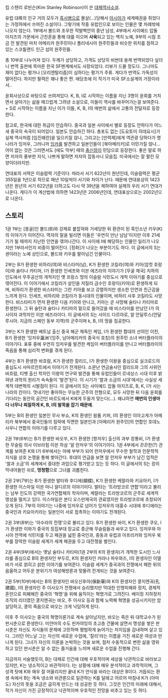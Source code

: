 킴 스탠리 로빈슨(Kim Stanley Robinson)이 쓴 [[대체역사소설]].

유럽 대륙의 인구 거의 모두가 [[흑사병]]으로 몰살(...)당해서 [[아시아]]가 세계패권을 쥐었다는 가정하에서 쓰여진 소설이다. 그렇기에 작중 유럽인으로 보이는 인물은 몇 차례밖에 나오지 않는다. 1부에서 볼드와 조우한 적발벽안의 중년 남성, 4부에서 사이예드 압둘 아지즈의 가문에서 근친혼을 통해 대를 이으며 '''사육'''되고 있는 백치 노예, 9부의 시점 조금 전 발견된 마치 아메리카 원주민이나 폴리네시아 원주민들과 비슷한 위치를 점하고 있는 스코틀랜드 인근 섬의 원주민들.

총 10부로 나누어져 있다. 두께가 상당하고, 가격도 상당히 비싼데 용케 번역되었다 싶더니 번역 출판에 목마른 한국 SF팬계에서도 사장되었다. 리뷰가 드물 정도다. 그나마도 재미 없다는 평가나 [오리엔탈리즘]이 심하다는 평가가 주류. 게다가 번역도 가독성이 떨어진다. 하지만 필력은 꽤나 좋은 편. 애당초에 이 작가가 미국 SF소설계의 거장이라서..

윤회사상으로 바탕으로 쓰여져있다. K, B, I로 시작하는 이름을 지닌 3명이 윤회를 거치면서 살아가는 삶을 매끄럽게 그려낸 소설으로, 이들이 역사를 바꾸어가는걸 보여준다. + S로 시작하는 이름을 지닌 이가 이들, K, B, I의 매번의 삶에서 고통의 전달자로 등장한다.

참고로, 한국에 대한 취급이 안습하다. 중국과 일본 사이에서 별로 등장도 안하다가 어느새 중국의 속국이 되어있다. 일본도 안습하긴 하다. 총포도 없는 [도요토미 히데요시]가 실제 역사처럼 [임진왜란]을 일으키질 않나, 그리고는 [만력제]에게 역관광 당하다가 명나라가 잉저우, 그러니까 [[잉카]]를 발견하고 일본인들이 [북아메리카]로 이민가질 않나... 어이 없는 것은 그러면서도 [에도 막부] 때의 [[충신장]]이 민담으로 등장한다. 좋은 말로 하면 저자의 풍부한 지식, 나쁘게 말하면 저자의 잡동사니 모음집. 미국에서는 잘 팔린 모양이더라지만.

연대표의 서력은 이슬람력 기준이다. 따라서 서기 622년이 원년인데, 이슬람력은 평균 355일을 1년으로 하므로 매년 10일씩이 서기와 차이가 난다. 때문에 연대표상의 1423년은 원년의 서기 622년을 더하고도 다시 약 39년을 제하여야 실제의 우리 서기 연대가 나온다. 게다가 이 계산법에 의하면 1423년은 2006년인데, 연대표상으로는 2002년으로 나온다.

== 스토리 ==
1권 1부는 [몽골]인 볼드(B)와 강제로 붙잡혀와 거세당한 뒤 환관이 된 흑인소년 키우(K)의 이야기가 이어진다. 역자의 말을 빌리면 이들은 '우연히 만난 남남'이지만 이후 21세기가 될 때까지 지난한 인연을 엮어나간다. 이 사이에 I에 해당하는 인물인 일리가 나오지만 1부라서인지 비중이 떨어진다. [정화]가 나오는 부분이기도 하다. 이 글에서의 S는 센이라는 노예 상인으로, 볼드와 키우를 팔아넘긴 인물이다.

2부는 B가 환생한 비하리(여)와 비스타미(남), K가 환생한 코킬라(여)와 키아(암컷 호랑이)와 술타나 카티마, I가 환생한 인세프와 이븐 에즈라의 이야기가 [무굴 제국] 치하의 인도에서 무주공산의 개척지인 옛 프랑스 땅의 이슬람 식민도시 개척 이야기를 중심으로 엮어진다. 이 이야기에서 코킬라가 살인을 저질러 금수인 호랑이(키아)로 환생하게 되며, 비하리가 환생한 비스타미는 그런 키아를 보고 강렬하지만 생소한 인연과 친근감을 느끼게 된다. 인세프, 비하리와 코킬라가 동시대의 인물이며, 비하리 사후 코킬라도 사망한다. 비스타미가 먼저 환생한 다음 키아와 만나고, 키아는 곧 사망해 술타나 카티마로 환생한다. 그 뒤 술탄과 술타나 카티마의 밑으로 들어갔을 때 비스타미를 만났던 I가 의사이자 과학자인 이븐 에즈라이다. 이 글에서의 S는 사이드 다르야로, 알 안달루스(안달루시아. 지금의 스페인 동부 지역)의 군주이며 k, B, I의 땅을 침공한다.

3부는 K가 환생한 베트남 출신 중국 해군 제독인 케임, I가 환생한 함대의 선의인 이친, B가 환생한 '잉저우瀛洲'(잉주, 남아메리카의 중국식 호칭)의 원주민 소녀 버터플라이의 이야기다. 표류 중에 우연히 잉저우를 발견한 케임이 버터플라이를 만나고 버터플라이의 죽음을 통해 심리적 변화를 겪게 된다.

4부는 B가 환생한 바흐람, K가 환생한 칼리드, I가 환생한 이왕을 중심으로 실크로드의 중심도시 사마르칸트에서 이야기가 전개된다. 소문난 연금술사인 칼리드와 그의 사위인 바흐람, 티벳 출신 학자인 이왕의 연구와 발견을 통해 유럽인들이 르네상스 시대 이후 밝혀낸 과학의 원리가 속속들이 '발견'된다. 이 시기가 '쌀과 소금의 시대'에서는 사실상 세계적 대변혁의 시발점이 된다. 이 글에서의 S는 사이예드 압둘 아지즈로, B, K, I가 사는 나라의 칸이다. 멋내기만 좋아하는 무능한 군주의 전형으로, 모두 사망한 뒤 다음 윤회를 기다리는 동안의 공간인 바르도에서 K에게 두들겨 맞는다(...). 왜냐하면 '''매번의 인생마다 너무나 찌질하게 K, B, I의 발목을 잡기 때문에'''.

5부는 B의 환생인 일본인 무사 부쇼, K의 환생인 왐품 키퍼, I의 환생인 이아고게가 아메리카 북부에서 중국인들의 침략에 직면한 일본인과 [아메리카 원주민]의 연합인 호데노사우니 연합의 이야기를 다루고 있다.

2권 1부(6부)는 B가 환생한 바오쑤, K가 환생한 [항저우] 출신의 과부 캉통비, I가 환생한 무슬림 의사 이브라힘 이븐 하삼 '알 란저우'의 이야기이다. 1권 4부에서 끈끈한(?) 관계를 보여준 K와 I가 6부에서는 아예 부부가 되어 란저우에서 무수한 철학과 인문학적 지식을 상호 논쟁을 통해 쌓아간다. 후대의 언급을 보면 알 란저우 부부가 남긴 업적은 '쌀과 소금'의 세계에서 중대한 과업으로 평가받고 있는 듯 하다. 이 글에서의 S는 캉의 막내아들인 쉬로, '''멍청함'''으로 그녀를 괴롭힌다.

2권 2부(7부)는 B가 환생한 발타와 후디에(蝴蝶), K가 환생한 케랄라와 키요아키, I가 환생한 이스마일 이븐 마니 알디르의 이야기이다. 발타는 '트라방코르 연합'이라고 불리는 남부 인도의 강력한 국가연합체의 학자이며, 케랄라는 트라방코르의 군주로 세계적 명성을 떨치고 있다. 이스마일은 본디 오스만제국의 관료였지만 트라방코르에 초청되어 오게 된다. 7부의 이야기는 나중에 잉저우로 넘어가 잉저우의 대홍수 시대에 후디에라는 중국인과 키요아키라는 일본인이 서로 접촉하는 이야기도 전개된다.

2권 3부(8부)는 '아수라의 전쟁'으로 불리고 있다. B가 환생한 바이, K가 환생한 쿠오, I가 환생한 이와가 중국의 징집부대 장교로 종군해 무슬림들과 싸우고 있다. 잉저우와 아시아 전역에 식민지를 두고 패권을 넓힌 중국인과, 중동과 유럽과 아프리카와 잉저우 북부를 장악한 이슬람 세계가 세계 패권을 두고 대전쟁을 벌인다.

2권 4부(9부)에서는 옛날 술타나 카티마(1권 2부의 K의 환생자)가 개척한 도시인 느사라를 중심으로 B의 환생자인 부두르, K의 환생자인 카라나 파우와즈, I의 환생자인 이델바가 서로 얽히고 섥힌 이야기를 보여준다. 이슬람 세계가 중국과의 전쟁에서 패한 뒤의 음울하고 어두운 분위기가 여성해방론과 맞물려 전개되는 것을 보여준다.

2권 5부(10부)에서는 B의 환생자인 바오신후아(保新華)와 K의 환생자인 쿵지엔궈(孔建國), I의 환생자인 주 이사오가 전쟁에서 승리했지만 막대한 인명피해와 정치, 경제적 혼란으로 피폐해진 중국의 '혁명'을 위해 움직이는 혁명가로 그려진다. 베이징 지하정치조직의 리더였던 쿵지엔궈는 바오, 주 이사오 등과 함께 노력해 혁명을 성공시키지만 암살당하고, 쿵의 죽음으로 바오는 크게 낙담하게 된다.

이후 주 이사오는 중국의 혁명이론가로 계속 살아남지만, 바오는 죽은 뒤 대학교수가 된 판시춘으로 환생한다. 미얀마의 수도 핀카야잉의 초고층 건물에 살면서 명성을 쌓은 판시춘은 자신도 자식들의 문제에 고민하며 평범하게 늙어가는 처지임을 감내하며 살고 있다. 그러던 어느날 그는 자신의 새로운 수업에, '칼리'라는 이름을 가진 새로운 여성과 만나게 된다. 그녀가 자신의 이론을 논박하는 것을 보며, 점차 수동적으로 변한 삶을 영위하고 있던 판시춘은 알 수 없는 즐거움을 느끼며 새로운 수업을 진행해 간다.

지금까지 서술했듯이, B는 대체로 인간에 대해 우호적이며 세상을 낙관적으로 바라보고 있지만, K는 냉소적이고 비관적이다. I는 상황에 대해 매우 분석적이고 과학적이며, 그 성격 탓에 K와 매우 잘 어울리지만 끝내 K가 안식을 바라는 대상은 B이다. 거듭되는 환생 속에서 B는 계속 냉소와 비관론으로 일관하는 K를 달래고 어르어 마침내 K가 (아마도) 자신의 뜻을 조금은 굽히게 만드는 데 성공한 듯 하다. 그것은 인간의 미래에 대해서, 작가 자신이 가진 긍정적이고 낙관적이며 우호적인 전망을 비추고 있는 듯 하다.
